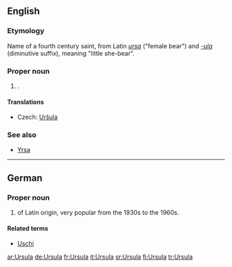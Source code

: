==English==

===Etymology===
Name of a fourth century saint, from Latin ''[[ursa]]'' ("female bear") and ''[[-ula]]'' (diminutive suffix), meaning "little she-bear".

===Proper noun===
{{infl|en|proper noun}}

# {{given name|female}}.

====Translations====
{{trans-top|name}}
* Czech: [[Uršula]] {{f}}
{{trans-mid}}
{{trans-bottom}}

===See also===
* [[Yrsa]]

----

==German==

===Proper noun===
{{infl|de|proper noun}}

# {{given name|female||de:}} of Latin origin, very popular from the 1930s to the 1960s.

====Related terms====
* [[Uschi]]

[[ar:Ursula]]
[[de:Ursula]]
[[fr:Ursula]]
[[it:Ursula]]
[[sr:Ursula]]
[[fi:Ursula]]
[[tr:Ursula]]